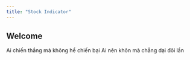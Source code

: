 ```yaml
---
title: "Stock Indicator"
---
```


## Welcome {#welcome}

Ai chiến thắng mà không hề chiến bại
Ai nên khôn mà chẳng dại đôi lần

